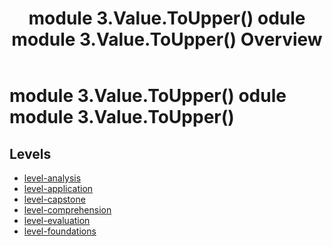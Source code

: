 ﻿---
title: " module 3.Value.ToUpper() odule  module 3.Value.ToUpper()  Overview"
---

#  module 3.Value.ToUpper() odule  module 3.Value.ToUpper() 

## Levels
* [level-analysis](level-analysis/index.mdx)
* [level-application](level-application/index.mdx)
* [level-capstone](level-capstone/index.mdx)
* [level-comprehension](level-comprehension/index.mdx)
* [level-evaluation](level-evaluation/index.mdx)
* [level-foundations](level-foundations/index.mdx)
